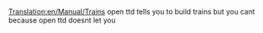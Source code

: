[[Translation:en/Manual/Trains]]
open ttd tells you to build trains but you cant because open ttd doesnt let you
